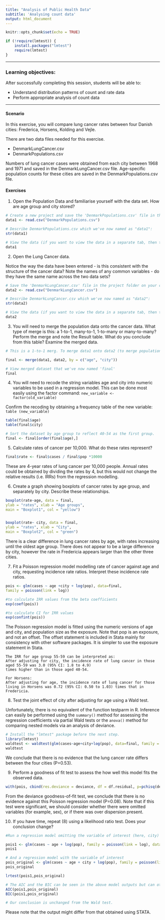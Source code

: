 ```yaml
---
title: "Analysis of Public Health Data"
subtitle: 'Analysing count data'
output: html_document
---
```


```r
knitr::opts_chunk$set(echo = TRUE)
```

``` r
if (!require(lmtest)) {
    install.packages("lmtest")
    require(lmtest)
}
```

***

### Learning objectives:
    
After successfully completing this session, students will be able to:
    
+ Understand distribution patterns of count and rate data
+ Perform appropriate analysis of count data

***

#### Scenario

In this exercise, you will compare lung cancer rates between four Danish cities: Frederica, Horsens, Kolding and Vejle. 

There are two data files needed for this exercise.  

* DenmarkLungCancer.csv
* DenmarkPopulations.csv

Numbers of lung cancer cases were obtained from each city between 1968 and 1971 and saved in the DenmarkLungCancer.csv file. Age-specific population counts for these cities are saved in the DenmarkPopulations.csv file.



#### Exercises


1. Open the Population Data and familiarise yourself with the data set. How are age group and city stored?


```r
# Create a new project and save the 'DenmarkPopulations.csv' file in the project folder on your computer. 
data1 <- read.csv("DenmarkPopulations.csv")

# Describe DenmarkPopulations.csv which we've now named as "data1":
str(data1)

# View the data (if you want to view the data in a separate tab, then type View(data1))
data1
```



2. Open the Lung Cancer data. 

Notice the way the data have been entered - is this consistent with the structure of the cancer data? Note the names of any common variables - do they have the same name across the two data sets?


```r
# Save the 'DenmarkLungCancer.csv' file in the project folder on your computer. 
data2 <- read.csv("DenmarkLungCancer.csv")

# Describe DenmarkLungCancer.csv which we've now named as "data2":
str(data2)

# View the data (if you want to view the data in a separate tab, then type View(data2))
data2
```

3. You will need to merge the population data onto the cancer data. What type of merge is this: a 1-to-1, many-to-1, 1-to-many or many-to-many? Perform the merge and note the Result table. What do you conclude from this table? Examine the merged data. 

```r
# This is a 1-to-1 merg. To merge data1 onto data2 (to merge population and cancer data), we reopen the cancer data.  The variables that define the merge are 'age' and 'city'. Note that unlike STATA, we define a new dataset that is the result of merging both data1 and data2

final <- merge(data1, data2, by = c("age", "city"))

# View merged dataset that we've now named 'final'
final
```


4. You will need to recode the string variables age and city into numeric variables to be used in a regression model. This can be done most easily using the factor command: `new_variable <- factor(old_variable)`
	
Confirm the recoding by obtaining a frequency table of the new variable: `table (new_variable)`

```r
table(final$age)
table(final$city)

# Sort the dataset by age group to reflect 40-54 as the first group.
final <- final[order(final$age),]

```


5. Calculate rates of cancer per 10,000. What do these rates represent?

```r
final$rate <- final$cases / final$pop *10000
```


These are 4-year rates of lung cancer per 10,000 people. Annual rates could be obtained by dividing the rates by 4, but this would not change the relative results (i.e. IRRs) from the regression modelling.

6. Create a graph showing boxplots of cancer rates by age group, and separately by city. Describe these relationships.

```r
boxplot(rate~age, data = final, 
ylab = "rates", xlab = "Age groups", 
main = "Boxplot1", col = "yellow")


boxplot(rate~ city, data = final, 
ylab = "rates", xlab = "City", 
main = "Boxplot2", col = "green")
```

There is a clear difference in lung cancer rates by age, with rates increasing until the oldest age group. There does not appear to be a large difference by city, however the rate in Fredericia appears larger than the other three cities.

7. Fit a Poisson regression model modelling rate of cancer against age and city, requesting incidence rate ratios. Interpret these incidence rate ratios.

```r
pois <- glm(cases ~ age +city + log(pop), data=final, 
family = poisson(link = log))

#to calculate IRR values from the beta coefficients
exp(coef(pois))

#to calculate CI for IRR values
exp(confint(pois))
```


The Poisson regression model is fitted using the numeric versions of age and city, and population size as the exposure. Note that pop is an exposure, and not an offset. The offset statement is included in Stata mainly for consistency with other software packages. It is simpler to use the exposure statement in Stata.

    The IRR for age group 55-59 can be interpreted as:
    After adjusting for city, the incidence rate of lung cancer in those aged 55-59 was 3.0 (95% CI: 1.8 to 4.9) 
    times higher than in those aged 40-54.

    For Horsens:
    After adjusting for age, the incidence rate of lung cancer for those living in Horsens was 0.72 (95% CI: 0.50 to 1.03) times that in Fredericia.


8. Test the joint effect of city after adjusting for age using a Wald test.

Unfortunately, there is no equivalent of the function testparm in R. Inference can easily be performed using the `summary()` method for assessing the regression coefficients via partial Wald tests or the `anova()` method for comparing nested models via an analysis of deviance. 

```r
# Install the "lmtest" package before the next step.
library(lmtest)
waldtest <- waldtest(glm(cases~age+city+log(pop), data=final, family = poisson(link = log)))
waldtest
```

We conclude that there is no evidence that the lung cancer rate differs between the four cities (P=0.53).

9. Perform a goodness of fit test to assess the how well this model fits the observed data.


```r
with(pois, cbind(res.deviance = deviance, df = df.residual, p=pchisq(deviance, df.residual, lower.tail = FALSE)))
```

From the deviance goodness-of-fit test, we conclude that there is no evidence against this Poisson regression model (P=0.08). Note that if this test were significant, we should consider whether there were omitted variables (for example, sex), or if there was over dispersion present.


10. If you have time, repeat (8) using a likelihood ratio test. Does your conclusion change?

```r
#Run a regression model omitting the variable of interest (here, city)

pois1 <- glm(cases ~ age + log(pop), family = poisson(link = log), data=final)
pois1

# And a regression model with the variable of interest
pois_original <- glm(cases ~ age + city + log(pop), family = poisson(link = log), data=final)
pois_original

lrtest(pois1,pois_original)

# The AIC and the BIC can be seen in the above model outputs but can otherwise be shown as below
AIC(pois1,pois_original)
BIC(pois1,pois_original)

# Our conclusion is unchanged from the Wald test.
```

Please note that the output might differ from that obtained using STATA. 
